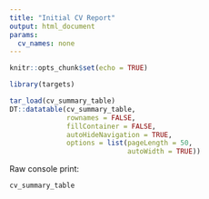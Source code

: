 ```yaml
---
title: "Initial CV Report"
output: html_document
params:
  cv_names: none
---
```


```r
knitr::opts_chunk$set(echo = TRUE)
```

```r
library(targets)
```


```r
tar_load(cv_summary_table)
DT::datatable(cv_summary_table, 
              rownames = FALSE,
              fillContainer = FALSE,
              autoHideNavigation = TRUE,
              options = list(pageLength = 50,
                             autoWidth = TRUE))
```

Raw console print:
```r
cv_summary_table
```


